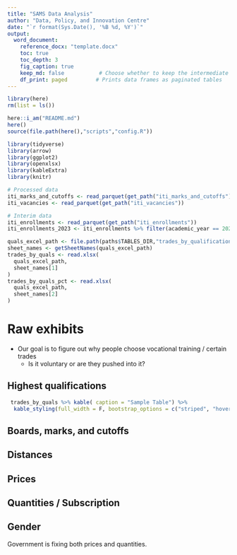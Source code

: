 ```yaml
---
title: "SAMS Data Analysis"
author: "Data, Policy, and Innovation Centre"
date: "`r format(Sys.Date(), '%B %d, %Y')`"
output:
  word_document:
    reference_docx: "template.docx"
    toc: true
    toc_depth: 3
    fig_caption: true
    keep_md: false           # Choose whether to keep the intermediate .md file
    df_print: paged         # Prints data frames as paginated tables
---
```


```r
library(here)
rm(list = ls())

here::i_am("README.md")
here()
source(file.path(here(),"scripts","config.R"))


```

```r
library(tidyverse)
library(arrow)
library(ggplot2)
library(openxlsx)
library(kableExtra)
library(knitr)
```

```r
# Processed data
iti_marks_and_cutoffs <- read_parquet(get_path("iti_marks_and_cutoffs"))
iti_vacancies <- read_parquet(get_path("iti_vacancies"))
```


```r
# Interim data
iti_enrollments <- read_parquet(get_path("iti_enrollments"))
iti_enrollments_2023 <- iti_enrollments %>% filter(academic_year == 2023)
```


```r
quals_excel_path <- file.path(paths$TABLES_DIR,"trades_by_qualification.xlsx")
sheet_names <- getSheetNames(quals_excel_path)
trades_by_quals <- read.xlsx(
  quals_excel_path,
  sheet_names[1]
)
trades_by_quals_pct <- read.xlsx(
  quals_excel_path,
  sheet_names[2]
)

```

# Raw exhibits

* Our goal is to figure out why people choose vocational training / certain trades
    * Is it voluntary or are they pushed into it?

## Highest qualifications

```r
 trades_by_quals %>% kable( caption = "Sample Table") %>%
  kable_styling(full_width = F, bootstrap_options = c("striped", "hover"))
```


## Boards, marks, and cutoffs

## Distances

## Prices

## Quantities / Subscription

## Gender

Government is fixing both prices and quantities. 




